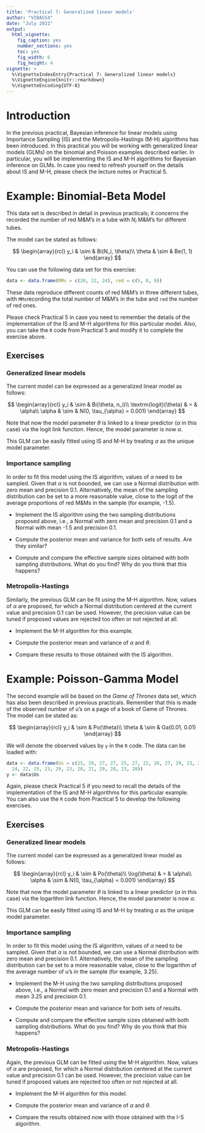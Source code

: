 ```yaml
---
title: 'Practical 7: Generalized linear models'
author: "VIBASS4"
date: "July 2021"
output:
  html_vignette:
    fig_caption: yes
    number_sections: yes
    toc: yes
    fig_width: 6
    fig_height: 4
vignette: >
  %\VignetteIndexEntry{Practical 7: Generalized linear models}
  %\VignetteEngine{knitr::rmarkdown}
  %\VignetteEncoding{UTF-8}
---
```



# Introduction

In the previous practical, Bayesian inference for linear models using Importance
Sampling (IS) and the Metropolis-Hastings (M-H) algorithms has been introduced.
In this practical you will be working with generalized linear models (GLMs)
on the binomial and Poisson examples described earlier.
In particular, you will be implementing the IS and M-H algorithms for
Bayesian inference on GLMs. In case you need to refresh yourself on the details about
IS and M-H, please check the lecture notes or Practical 5.


# Example: Binomial-Beta Model

This data set is described in detail in previous practicals; it concerns
the recorded the number of red M&M's in a tube with $N_i$ M&M's for
different tubes.

The model can be stated as follows:

$$
\begin{array}{rcl}
y_i & \sim & Bi(N_i, \theta)\\
\theta & \sim & Be(1, 1)
\end{array}
$$

You can use the following data set for this exercise:

```r
data <- data.frame(MMs = c(20, 22, 24), red = c(5, 8, 9))
```

These data reproduce different counts of red M&M's in three different
tubes, with `MMs`recording the total number of M&M's in the tube
and `red` the number of red ones.

Please check Practical 5 in case you need to remember the details of the
implementation of the IS and M-H algorithms for this particular model.  Also,
you can take the `R` code from Practical 5 and modify it to complete the
exercise above.

## Exercises


### Generalized linear models


The current model can be expressed as a generalized linear model as follows:

$$
\begin{array}{rcl}
y_i & \sim & Bi(\theta, n_i)\\
\textrm{logit}(\theta) & = & \alpha\\
\alpha & \sim & N(0, \tau_{\alpha} = 0.001)
\end{array}
$$


Note that now the model parameter $\theta$ is linked to a
linear predictor ($\alpha$ in this case) via the logit link function.
Hence, the model parameter is now $\alpha$.

This GLM can be easily fitted using IS and M-H by treating $\alpha$
as the unique model parameter.

### Importance sampling

In order to fit this model using the IS algorithm, values of $\alpha$
need to be sampled. Given that $\alpha$ is not bounded, we can use
a Normal distribution with zero mean and precision 0.1. Alternatively,
the mean of the sampling distribution can be set to a more reasonable
value, close to the logit of the average proportions of red
M&Ms in the sample (for example, -1.5).

* Implement the IS algorithm using the two sampling distributions proposed above, i.e., a Normal with zero mean and precision 0.1 and a Normal with mean -1.5 and precision 0.1.

* Compute the posterior mean and variance for both sets of results.
Are they similar?

* Compute and compare the effective sample sizes obtained with both
sampling distributions. What do you find? Why do you think that this happens?



### Metropolis-Hastings

Similarly, the previous GLM can be fit using the M-H algorithm. Now, values
of $\alpha$ are proposed, for which a Normal distribution centered at
the current value and precision 0.1 can be used. However, the precision
value can be tuned if proposed values are rejected too often or not
rejected at all.


* Implement the M-H algorithm for this example.

* Compute the posterior mean and variance of $\alpha$ and $\theta$.

* Compare these results to those obtained with the IS algorithm.


# Example: Poisson-Gamma Model

The second example will be based on the *Game of Thrones* data set, which
has also been described in previous practicals.
Remember that this is made of the observed number of u's on
a page of a book of Game of Thrones. The model can be stated as:

$$
\begin{array}{rcl}
y_i & \sim & Po(\theta)\\
\theta & \sim & Ga(0.01, 0.01)
\end{array}
$$

We will denote the observed values by `y` in the `R` code. The data can be
loaded with:

```r
data <- data.frame(Us = c(25, 29, 27, 27, 25, 27, 22, 26, 27, 29, 23, 28, 25,
  24, 22, 25, 23, 29, 23, 28, 21, 29, 28, 23, 28))
y <- data$Us
```

Again, please check Practical 5 if you need to recall the details of
the implementation of the IS and M-H algorithms for this particular
example. You can also use the `R` code from Practical 5 to develop the following
exercises.

## Exercises

### Generalized linear models


The current model can be expressed as a generalized linear model as follows:

$$
\begin{array}{rcl}
y_i & \sim & Po(\theta)\\
\log(\theta) & = & \alpha\\
\alpha & \sim & N(0, \tau_{\alpha} = 0.001)
\end{array}
$$


Note that now the model parameter $\theta$ is linked to a
linear predictor ($\alpha$ in this case) via the logarithm link function.
Hence, the model parameter is now $\alpha$.

This GLM can be easily fitted using IS and M-H by treating $\alpha$
as the unique model parameter.

### Importance sampling

In order to fit this model using the IS algorithm, values of $\alpha$
need to be sampled. Given that $\alpha$ is not bounded, we can use
a Normal distribution with zero mean and precision 0.1. Alternatively,
the mean of the sampling distribution can be set to a more reasonable
value, close to the logarithm of the average number of u's 
in the sample (for example, 3.25).

* Implement the M-H using the two sampling distributions proposed above, i.e.,
a Normal with zero mean and precision 0.1 and a Normal with mean 3.25 and 
precision 0.1.

* Compute the posterior mean and variance for both sets of results.

* Compute and compare the effective sample sizes obtained with both
sampling distributions. What do you find? Why do you think that this happens?



### Metropolis-Hastings

Again, the previous GLM can be fitted using the M-H algorithm. Now, values
of $\alpha$ are proposed, for which a Normal distribution centered at
the current value and precision 0.1 can be used. However, the precision
value can be tuned if proposed values are rejected too often or not
rejected at all.


* Implement the M-H algorithm for this model.

* Compute the posterior mean and variance of $\alpha$ and $\theta$.

* Compare the results obtained now with those obtained with the I-S algorithm.

